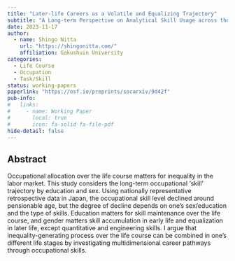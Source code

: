 ```yaml
---
title: "Later-life Careers as a Volatile and Equalizing Trajectory"
subtitle: "A Long-term Perspective on Analytical Skill Usage across the Life Course in Japan"
date: 2023-11-17
author:
  - name: Shingo Nitta
    url: "https://shingonitta.com/"
    affiliation: Gakushuin University
categories:
  - Life Course
  - Occupation
  - Task/Skill
status: working-papers
paperlink: "https://osf.io/preprints/socarxiv/9d42f"
pub-info:
#   links:
#     - name: Working Paper
#       local: true
#       icon: fa-solid fa-file-pdf
hide-detail: false
---
```


## Abstract

Occupational allocation over the life course matters for inequality in the labor market. This study considers the long-term occupational ‘skill’ trajectory by education and sex. Using nationally representative retrospective data in Japan, the occupational skill level declined around pensionable age, but the degree of decline depends on one’s sex/education and the type of skills. Education matters for skill maintenance over the life course, and gender matters skill accumulation in early life and equalization in later life, except quantitative and engineering skills. I argue that inequality-generating process over the life course can be combined in one’s different life stages by investigating multidimensional career pathways through occupational skills.

